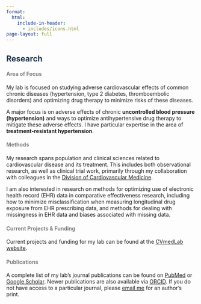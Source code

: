 ```yaml
---
format: 
  html:
    include-in-header: 
      - includes/icons.html
page-layout: full
---
```


## [Research]{style="color: #1E354B"}

#### [Area of Focus]{style="color: #7f7f7f"}

My lab is focused on studying adverse cardiovascular effects of common chronic diseases (hypertension, type 2 diabetes, thromboembolic disorders) and optimizing drug therapy to minimize risks of these diseases.

A major focus is on adverse effects of chronic **uncontrolled blood pressure (hypertension)** and ways to optimize antihypertensive drug therapy to mitigate these adverse effects. I have particular expertise in the area of **treatment-resistant hypertension**.

#### [Methods]{style="color: #7f7f7f"}

My research spans population and clinical sciences related to cardiovascular disease and its treatment. This includes both observational research, as well as clinical trial work, primarily through my collaboration with colleagues in the [Division of Cardiovascular Medicine](https://cardiology.medicine.ufl.edu/).

I am also interested in research on methods for optimizing use of electronic health record (EHR) data in comparative effectiveness research, including how to minimize misclassification when measuring longitudinal drug exposure from EHR prescribing data, and methods for dealing with missingness in EHR data and biases associated with missing data.

#### [Current Projects & Funding]{style="color: #7f7f7f"}

Current projects and funding for my lab can be found at the [CVmedLab website](https://cvmedlab.org/).

#### [Publications]{style="color: #7f7f7f"}

A complete list of my lab's journal publications can be found on [PubMed](https://www.ncbi.nlm.nih.gov/myncbi/steven.smith.4/bibliography/public/) or [Google Scholar](https://scholar.google.com/citations?user=3MKlN-EAAAAJ&hl=en). Newer publications are also available via [ORCID](https://orcid.org/0000-0002-0201-839X). If you do not have access to a particular journal, please [email me](mailto:ssmith@cop.ufl.edu) for an author's print.
